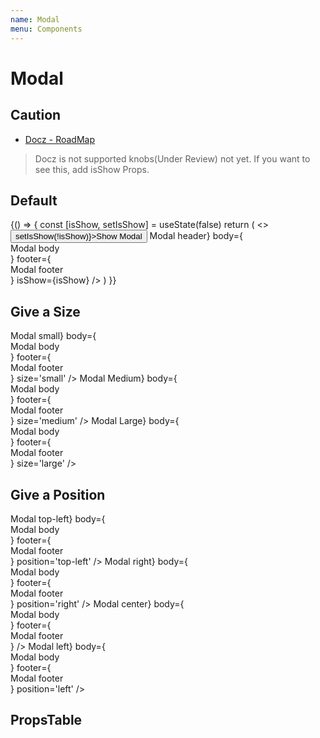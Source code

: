 ```yaml
---
name: Modal
menu: Components
---
```




# Modal

## Caution
- [Docz - RoadMap](http://feedback.docz.site/roadmap?sort=trending)

> Docz is not supported knobs(Under Review) not yet. If you want to see this, add isShow Props.

## Default

<Playground>
  {() => {
    const [isShow, setIsShow] = useState(false)
    return (
      <>
        <button onClick={() => setIsShow(!isShow)}>Show Modal</button>
        <Modal
          header={<div>Modal header</div>}
          body={<div>Modal body</div>}
          footer={<div>Modal footer</div>}
          isShow={isShow}
        />
      </>
    )
  }}
</Playground>

## Give a Size

<Playground>
  <Modal
    header={<div>Modal small</div>}
    body={<div>Modal body</div>}
    footer={<div>Modal footer</div>}
    size='small'
  />
  <Modal
    header={<div>Modal Medium</div>}
    body={<div>Modal body</div>}
    footer={<div>Modal footer</div>}
    size='medium'
  />
  <Modal
    header={<div>Modal Large</div>}
    body={<div>Modal body</div>}
    footer={<div>Modal footer</div>}
    size='large'
  />
</Playground>

## Give a Position

<Playground>
  <Modal
    header={<div>Modal top-left</div>}
    body={<div>Modal body</div>}
    footer={<div>Modal footer</div>}
    position='top-left'
  />
  <Modal
    header={<div>Modal right</div>}
    body={<div>Modal body</div>}
    footer={<div>Modal footer</div>}
    position='right'
  />
  <Modal
    header={<div>Modal center</div>}
    body={<div>Modal body</div>}
    footer={<div>Modal footer</div>}
  />
  <Modal
    header={<div>Modal left</div>}
    body={<div>Modal body</div>}
    footer={<div>Modal footer</div>}
    position='left'
  />
</Playground>

## PropsTable

<Props of={ModalPropsTable} />
